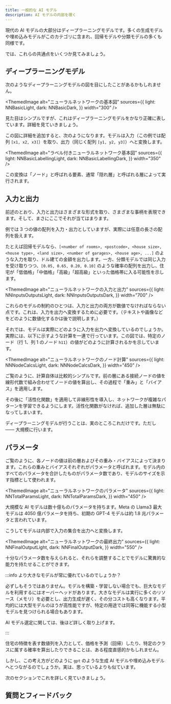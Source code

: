 ```yaml
---
title: 一般的な AI モデル
description: AI モデルの内部を覗く
---
```



現代の AI モデルの大部分はディープラーニングモデルです。多くの生成モデルや埋め込みモデルがこのカテゴリに含まれ、回帰モデルや分類モデルの多くも同様です。

では、これらの共通点をいくつか見てみましょう。

## <i class="fa-solid fa-chalkboard-user"></i> ディープラーニングモデル

次のようなディープラーニングモデルの図を目にしたことがあるかもしれません。

<!-- Source for figures: https://link.excalidraw.com/l/4CqHmtSPftM/5wFoOmDz8oT -->


<ThemedImage
  alt="ニューラルネットワークの基本図"
  sources={{
    light: NNBasicLight,
    dark: NNBasicDark,
  }}
  width="300"
/>

見た目はシンプルですが、これはディープラーニングモデルをかなり正確に表しています。詳細を見ていきましょう。

この図に詳細を追加すると、次のようになります。モデルは入力（この例では配列 `[x1, x2, x3]`）を取り、出力（同じく配列 `[y1, y2, y3]`）へと変換します。


<ThemedImage
  alt="ラベル付きニューラルネットワーク基本図"
  sources={{
    light: NNBasicLabellingLight,
    dark: NNBasicLabellingDark,
  }}
  width="350"
/>

この変換は「ノード」と呼ばれる要素、通常「隠れ層」と呼ばれる層によって実行されます。

## <i class="fa-solid fa-chalkboard-user"></i> 入力と出力

前述のとおり、入力と出力はさまざまな形式を取り、さまざまな事柄を表現できます。そして、まさにここでそれが当てはまります。

例では 3 つの値の配列を入力・出力としていますが、実際には任意の長さの配列を扱えます。

たとえば回帰モデルなら、`[<number of rooms>, <postcode>, <house size>, <house type>, <land size>, <number of garages>, <house age>, ...]` のような入力を取り、ドル建ての金額を出力します。一方、分類モデルでは同じ入力を受け取りつつ、`[0.05, 0.65, 0.20, 0.10]` のような確率の配列を出力し、住宅が「低価格」「中価格」「高級」「超高級」といった価格帯に入る可能性を示します。


<ThemedImage
  alt="ニューラルネットワークの入力と出力"
  sources={{
    light: NNInputsOutputsLight,
    dark: NNInputsOutputsDark,
  }}
  width="700"
/>

これらのモデルの制約のひとつは、入力と出力の両方が数値でなければならない点です。これは、入力を出力へ変換するために必要です。（テキストや画像などをどのように数値化するかは後で説明します。）

それでは、モデルは実際にどのように入力を出力へ変換しているのでしょうか。実際には、以下に示すような計算を一連で行っています。この図では、特定のノード（行 1、列 1 のノード `h11`）の値がどのように計算されるかを示しています。


<ThemedImage
  alt="ニューラルネットワークのノード計算"
  sources={{
    light: NNNodeCalcsLight,
    dark: NNNodeCalcsDark,
  }}
  width="450"
/>

ご覧のように、計算自体は比較的シンプルです。前の層にある接続ノードの値を線形代数で組み合わせてノードの値を算出し、その過程で「重み」と「バイアス」を適用します。

その後に「活性化関数」を適用して非線形性を導入し、ネットワークが複雑なパターンを学習できるようにします。活性化関数がなければ、追加した層は無駄になってしまいます。

ディープラーニングモデルが行うことは、実のところこれだけです。ただし ―― 大規模に行います。

## <i class="fa-solid fa-chalkboard-user"></i> パラメータ

ご覧のように、各ノードの値は前の層およびその重み・バイアスによって決まります。これらの重みとバイアスそれぞれがパラメータと呼ばれます。モデル内のすべてのパラメータを合計したものがパラメータ数であり、モデルのサイズを示す指標として使われます。


<ThemedImage
  alt="ニューラルネットワークのパラメータ"
  sources={{
    light: NNTotalParamsLight,
    dark: NNTotalParamsDark,
  }}
  width="450"
/>

大規模な AI モデルは数十億ものパラメータを持ちます。Meta の Llama3 最大モデルは 4050 億パラメータを持ち、初期の GPT-4 モデルは約 1.8 兆パラメータと言われています。

こうしてモデルは内部で入力の集合を出力へと変換します。


<ThemedImage
  alt="ニューラルネットワークの最終出力"
  sources={{
    light: NNFinalOutputLight,
    dark: NNFinalOutputDark,
  }}
  width="550"
/>

十分なパラメータ数を与えられると、それらを調整することでモデルに驚異的な能力を持たせることができます。

:::info より大きなモデルが常に優れているのでしょうか？

必ずしもそうではありません。モデルを構築・学習しない場合でも、巨大なモデルを利用するにはオーバーヘッドがあります。大きなモデルは実行に多くのリソース（メモリ）を必要とし、出力生成が遅く、その分コストも高くなります。平均的には大型モデルのほうが高性能ですが、特定の用途では同等に機能する小型モデルを見つけられる場合もあります。
<br/>

AI モデル選定に関しては、後ほど詳しく取り上げます。

:::

住宅の特徴を表す数値列を入力として、価格を予測（回帰）したり、特定のクラスに属する確率を算出したりできることは、ある程度直感的かもしれません。

しかし、この考え方がどのように `gpt` のような生成 AI モデルや埋め込みモデルへとつながるのでしょうか。実は、思っているよりも似ています。

次のセクションでこれを詳しく見ていきましょう。
## 質問とフィードバック


<DocsFeedback/>